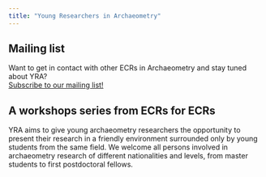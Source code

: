 ```yaml
---
title: "Young Researchers in Archaeometry"
---
```


::: {.column-margin}

:::: {.callout-note icon=false}

## Mailing list
Want to get in contact with other ECRs in Archaeometry and stay tuned about YRA?  
[Subscribe to our mailing list!](https://www.listserv.dfn.de/sympa/subscribe/yrarchaeometry){target="_blank"}

::::

:::

## A workshops series from ECRs for ECRs

YRA aims to give young archaeometry researchers the opportunity to present their research in a friendly environment surrounded only by young students from the same field. We welcome all persons involved in archaeometry research of different nationalities and levels, from master students to first postdoctoral fellows. 
